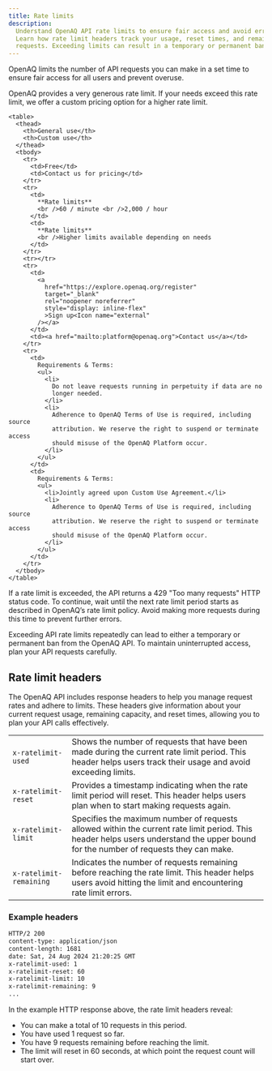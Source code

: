 ```yaml
---
title: Rate limits
description:
  Understand OpenAQ API rate limits to ensure fair access and avoid errors.
  Learn how rate limit headers track your usage, reset times, and remaining
  requests. Exceeding limits can result in a temporary or permanent ban.
---
```





OpenAQ limits the number of API requests you can make in a set time to ensure
fair access for all users and prevent overuse.

OpenAQ provides a very generous rate limit. If your needs exceed this rate
limit, we offer a custom pricing option for a higher rate limit.

    <table>
      <thead>
        <th>General use</th>
        <th>Custom use</th>
      </thead>
      <tbody>
        <tr>
          <td>Free</td>
          <td>Contact us for pricing</td>
        </tr>
        <tr>
          <td>
            **Rate limits**
            <br />60 / minute <br />2,000 / hour
          </td>
          <td>
            **Rate limits**
            <br />Higher limits available depending on needs
          </td>
        </tr>
        <tr></tr>
        <tr>
          <td>
            <a
              href="https://explore.openaq.org/register"
              target="_blank"
              rel="noopener noreferrer"
              style="display: inline-flex"
              >Sign up<Icon name="external"
            /></a>
          </td>
          <td><a href="mailto:platform@openaq.org">Contact us</a></td>
        </tr>
        <tr>
          <td>
            Requirements & Terms:
            <ul>
              <li>
                Do not leave requests running in perpetuity if data are no
                longer needed.
              </li>
              <li>
                Adherence to OpenAQ Terms of Use is required, including source
                attribution. We reserve the right to suspend or terminate access
                should misuse of the OpenAQ Platform occur.
              </li>
            </ul>
          </td>
          <td>
            Requirements & Terms:
            <ul>
              <li>Jointly agreed upon Custom Use Agreement.</li>
              <li>
                Adherence to OpenAQ Terms of Use is required, including source
                attribution. We reserve the right to suspend or terminate access
                should misuse of the OpenAQ Platform occur.
              </li>
            </ul>
          </td>
        </tr>
      </tbody>
    </table>

If a rate limit is exceeded, the API returns a 429 "Too many requests" HTTP
status code. To continue, wait until the next rate limit period starts as
described in OpenAQ’s rate limit policy. Avoid making more requests during this
time to prevent further errors.

<Aside type="caution">
Exceeding API rate limits repeatedly can lead to either a temporary
or permanent ban from the OpenAQ API. To maintain uninterrupted access, plan
your API requests carefully.
</Aside>

## Rate limit headers

The OpenAQ API includes response headers to help you manage request rates and
adhere to limits. These headers give information about your current request
usage, remaining capacity, and reset times, allowing you to plan your API calls
effectively.

<table>
  <tbody>
    <tr>
      <td style="white-space: nowrap;">
        <code>x-ratelimit-used</code>
      </td>
      <td>
        Shows the number of requests that have been made during the current rate
        limit period. This header helps users track their usage and avoid
        exceeding limits.
      </td>
    </tr>
    <tr>
      <td style="white-space: nowrap;">
        <code>x-ratelimit-reset</code>
      </td>
      <td>
        Provides a timestamp indicating when the rate limit period will reset.
        This header helps users plan when to start making requests again.
      </td>
    </tr>
    <tr>
      <td style="white-space: nowrap;">
        <code>x-ratelimit-limit</code>
      </td>
      <td>
        Specifies the maximum number of requests allowed within the current rate
        limit period. This header helps users understand the upper bound for the
        number of requests they can make.
      </td>
    </tr>
    <tr>
      <td style="white-space: nowrap;">
        <code>x-ratelimit-remaining</code>
      </td>
      <td>
        Indicates the number of requests remaining before reaching the rate
        limit. This header helps users avoid hitting the limit and encountering
        rate limit errors.
      </td>
    </tr>
  </tbody>
</table>

### Example headers

```sh {5-8}
HTTP/2 200
content-type: application/json
content-length: 1681
date: Sat, 24 Aug 2024 21:20:25 GMT
x-ratelimit-used: 1
x-ratelimit-reset: 60
x-ratelimit-limit: 10
x-ratelimit-remaining: 9
...
```

In the example HTTP response above, the rate limit headers reveal:

- You can make a total of 10 requests in this period.
- You have used 1 request so far.
- You have 9 requests remaining before reaching the limit.
- The limit will reset in 60 seconds, at which point the request count will
  start over.

<FeedbackForm />